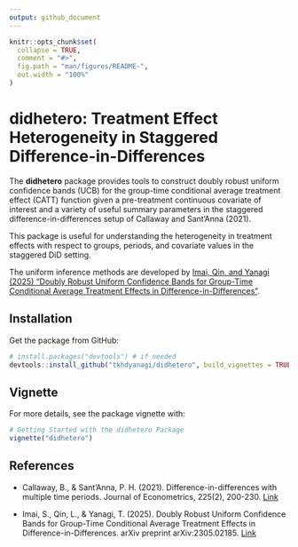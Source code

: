 ---
output: github_document
---

<!-- README.md is generated from README.Rmd. Please edit that file -->

```{r, include = FALSE}
knitr::opts_chunk$set(
  collapse = TRUE,
  comment = "#>",
  fig.path = "man/figures/README-",
  out.width = "100%"
)
```

# didhetero: Treatment Effect Heterogeneity in Staggered Difference-in-Differences

<!-- badges: start -->
<!-- badges: end -->

The **didhetero** package provides tools to construct doubly robust 
uniform confidence bands (UCB) for the group-time conditional average treatment 
effect (CATT) function given a pre-treatment continuous covariate of interest 
and a variety of useful summary parameters in the staggered 
difference-in-differences setup of Callaway and Sant'Anna (2021).

This package is useful for understanding the heterogeneity in treatment effects 
with respect to groups, periods, and covariate values 
in the staggered DiD setting.

The uniform inference methods are developed by [Imai, Qin, and Yanagi (2025) "Doubly Robust Uniform Confidence Bands for Group-Time Conditional Average Treatment Effects in Difference-in-Differences"](https://doi.org/10.48550/arXiv.2305.02185).

## Installation

Get the package from GitHub:

```{r, eval = F, echo = T}
# install.packages("devtools") # if needed
devtools::install_github("tkhdyanagi/didhetero", build_vignettes = TRUE)
```

## Vignette

For more details, see the package vignette with:

```{r, eval = FALSE}
# Getting Started with the didhetero Package
vignette("didhetero")
```

## References

- Callaway, B., & Sant’Anna, P. H. (2021). 
Difference-in-differences with multiple time periods. 
Journal of Econometrics, 225(2), 200-230.
[Link](https://doi.org/10.1016/j.jeconom.2020.12.001)

- Imai, S., Qin, L., & Yanagi, T. (2025). 
Doubly Robust Uniform Confidence Bands for Group-Time Conditional Average Treatment Effects in Difference-in-Differences.
arXiv preprint arXiv:2305.02185.
[Link](https://doi.org/10.48550/arXiv.2305.02185)
